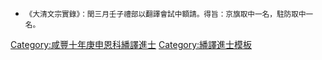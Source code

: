 {{Navbox
|name =咸豐十年庚申恩科繙譯進士金榜
|title = 咸豐十年（[[1860年]]）庚申恩科繙譯進士金榜
|titlestyle = background-color:#FFD700;
|image =
|style = width:100%;text-align:center; 
|groupstyle = text-align:center; background-color:#FFD700;
|liststyle = text-align:center;
|state = {{{state<includeonly>|collapsed</includeonly>}}}

|group1 = 京旗<br>共1名
|list1 = [[松溎|松溎]]（鑲藍旗滿洲）

|group2 = 駐防<br>共1名
|list2 = [[惠慶 (繙譯進士)|惠慶]]（成都駐防正黃旗滿洲）

|belowstyle = text-align: center; background-color:#FFD700;
|below='''前一科：[[Template:咸豐九年己未科繙譯進士金榜|咸豐九年己未繙譯科]]　'''·'''　後一科：[[Template:同治元年壬戌科繙譯進士金榜|同治元年壬戌繙譯科]]'''<br>'''同科進士：[[Template:咸豐十年庚申恩科殿試金榜|咸豐十年庚申文恩科]]、[[Template:咸豐十一年辛酉補行庚申恩科武殿試金榜|咸豐十一年辛酉補行庚申武恩科]]'''
}}
[[Category:咸豐十年庚申恩科繙譯進士]]
<noinclude>[[Category:咸豐十年庚申恩科繙譯進士| ]][[Category:繙譯進士模板]]
*<small>《大清文宗實錄》：閏三月壬子禮部以翻譯會試中額請。得旨：京旗取中一名，駐防取中一名。</small></noinclude>
